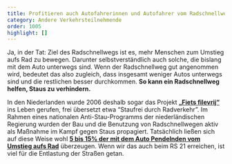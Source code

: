 ```yaml
---
title: Profitieren auch Autofahrerinnen und Autofahrer vom Radschnellweg?
category: Andere Verkehrsteilnehmende
order: 1005
highlight: []
---
```

Ja, in der Tat: Ziel des Radschnellwegs ist es, mehr Menschen zum Umstieg aufs Rad zu bewegen. Darunter selbstverständlich auch solche, die bislang mit dem Auto unterwegs sind. Wenn der Radschnellweg gut angenommen wird, bedeutet das also zugleich, dass insgesamt weniger Autos unterwegs sind und die restlichen besser durchkommen. **So kann ein Radschnellweg helfen, Staus zu verhindern.**

In den Niederlanden wurde 2006 deshalb sogar das Projekt [**„Fiets filevrij“**](https://www.fietsersbond.nl/nieuws/fiets-filevrij/) ins Leben gerufen, frei übersetzt etwa “Staufrei durch Radverkehr”. Im Rahmen eines nationalen Anti-Stau-Programms der niederländischen Regierung wurden der Bau und die Benutzung von Radschnellwegen aktiv als Maßnahme im Kampf gegen Staus propagiert. Tatsächlich ließen sich auf diese Weise wohl [**5 bis 15% der mit dem Auto Pendelnden vom Umstieg aufs Rad**](https://www.forschungsinformationssystem.de/servlet/is/499248/) überzeugen. Wenn wir das auch beim RS 21 erreichen, ist viel für die Entlastung der Straßen getan.
